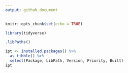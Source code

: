 ```yaml
---
output: github_document
---
```


```r
knitr::opts_chunk$set(echo = TRUE)
```

```r
library(tidyverse)

.libPaths()

ipt <- installed.packages() %>%
  as_tibble() %>%
  select(Package, LibPath, Version, Priority, Built)
ipt
```

